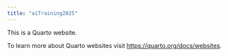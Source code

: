 ```yaml
---
title: "aiTraining2025"
---
```


This is a Quarto website.

To learn more about Quarto websites visit <https://quarto.org/docs/websites>.
